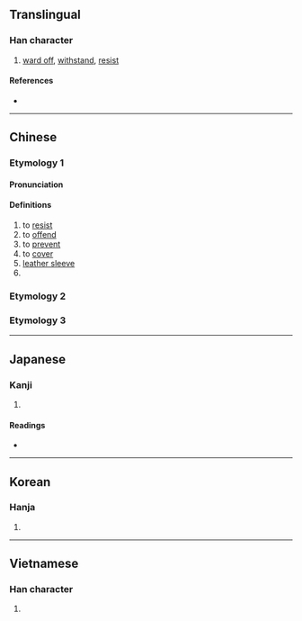 {{also|擀|捍}}
{{character info/new}}
==Translingual==

===Han character===
{{Han char|rn=64|rad=手|as=03|sn=6|four=51040|canj=QMJ|ids=⿰扌干}}

# [[ward off]], [[withstand]], [[resist]]

====References====
* {{Han ref|kx=0418.020|dkj=11802|dj=0764.190|hdz=31828.060|uh=625E|ud=25182|bh=C9E4|bd=51684}}

----

==Chinese==
{{zh-forms}}
===Etymology 1===
====Pronunciation====
{{zh-pron
|m=hàn
|m-s=
|c=hon2,hon6
|c-t=
|g=
|h=pfs=
|j=
|md=
|mn=
|mn-t=
|w=
|x=
|mc=y
|oc=y
|cat=v,a,n
}}

====Definitions====
{{zh-hanzi}}

# to [[resist]]
# to [[offend]]
# to [[prevent]]
# to [[cover]]
# [[leather sleeve]]
# {{zh-alt-form|悍}}

===Etymology 2===
{{zh-see|捍|ssv}}
===Etymology 3===
{{zh-see|擀|v}}

----

==Japanese==

===Kanji===
{{ja-kanji|grade=|rs=手03}}

# {{rfdef|ja|sort=手03}}

====Readings====
* {{ja-readings|on=[[かん]] (kan)|kun=[[ふせぐ]] (fusegu)}}

----

==Korean==

===Hanja===
{{ko-hanja|hangeul=[[한]]|eumhun=|rv=han|mr=han|y=han}}

# {{rfdef|ko|sort=手03}}

----

==Vietnamese==

===Han character===
{{vi-hantu|[[cản]], [[hãn]]|rs=手03}}

# {{rfdef|vi|sort=手03}}